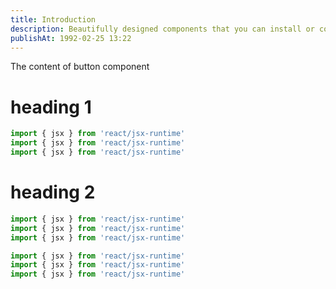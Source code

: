 ```yaml
---
title: Introduction
description: Beautifully designed components that you can install or copy and paste into your apps. Accessible. Customizable. Open Source.
publishAt: 1992-02-25 13:22
---
```


The content of button component

# heading 1

```js
import { jsx } from 'react/jsx-runtime'
import { jsx } from 'react/jsx-runtime'
import { jsx } from 'react/jsx-runtime'
```

<ComponentExample name="ui/button" />

# heading 2

```js
import { jsx } from 'react/jsx-runtime'
import { jsx } from 'react/jsx-runtime'
import { jsx } from 'react/jsx-runtime'
```

```js
import { jsx } from 'react/jsx-runtime'
import { jsx } from 'react/jsx-runtime'
import { jsx } from 'react/jsx-runtime'
```
